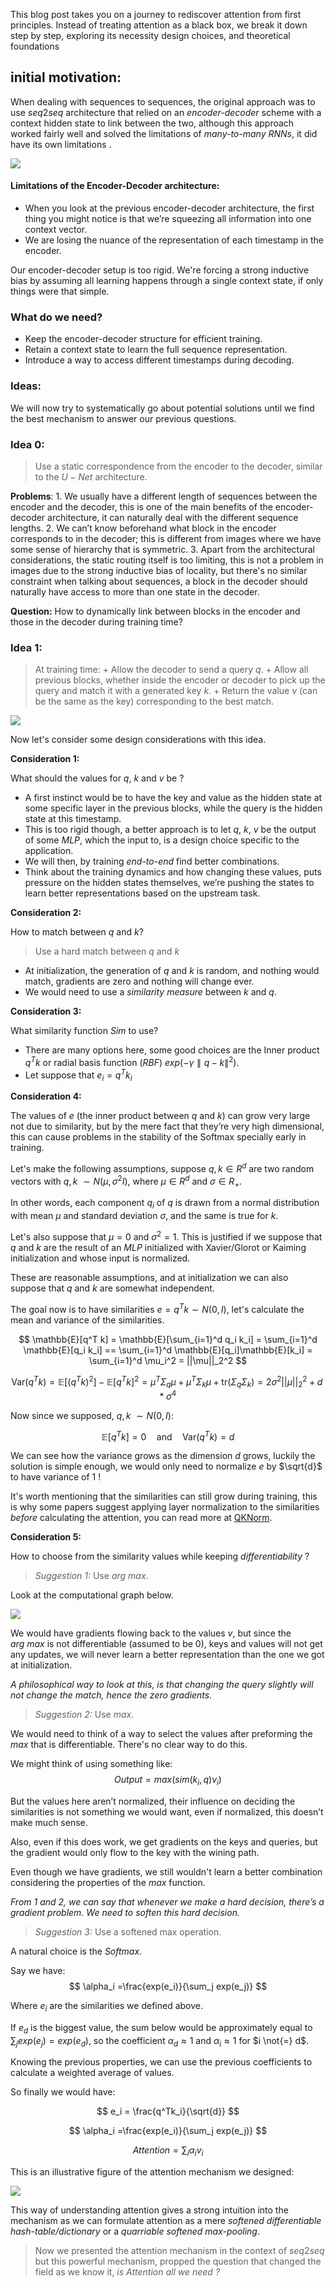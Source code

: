 This blog post takes you on a journey to rediscover attention from first principles.
Instead of treating attention as a black box, we break it down step by step,
exploring its necessity design choices, and theoretical foundations

## initial motivation:

When dealing with sequences to sequences, the original approach was to use $seq2seq$ architecture that relied on an *encoder-decoder* scheme with a context hidden state to link between the two, although this approach worked fairly well and solved the limitations of *many-to-many* $RNNs$, it did have its own limitations .

![](/images/Blog/Why-Attention/encoder-decoder.png)

#### Limitations of the Encoder-Decoder architecture:

+ When you look at the previous encoder-decoder architecture, the first thing you might notice is that we’re squeezing all information into one context vector.
+ We are losing the nuance of the representation of each timestamp in the encoder. 

Our encoder-decoder setup is too rigid. We're forcing a strong inductive bias by assuming all learning happens through a single context state, if only things were that simple.

### What do we need?

- Keep the encoder-decoder structure for efficient training.
- Retain a context state to learn the full sequence representation.
- Introduce a way to access different timestamps during decoding.

### Ideas:


We will now try to systematically go about potential solutions until we find the best mechanism to answer our previous questions.

### **Idea 0:**

> Use a static correspondence from the encoder to the decoder, similar to the $U-Net$ architecture.

**Problems**:
	1. We usually have a different length of sequences between the encoder and the decoder, this is one of the main benefits of the encoder-decoder architecture, it can naturally deal with the different sequence lengths.
	2. We can’t know beforehand what block in the encoder corresponds to in the decoder; this is different from images where we have some sense of hierarchy that is symmetric.
	3. Apart from the architectural considerations, the static routing itself is too limiting, this is not a problem in images due to the strong inductive bias of locality, but there's no similar constraint when talking about sequences, a block in the decoder should naturally have access to more than one state in the decoder. 

**Question:** How to dynamically link between blocks in the encoder and those in the decoder during training time?

### **Idea 1:**

> At training time:
>		+ Allow the decoder to send a query $q$.
>		+ Allow all previous blocks, whether inside the encoder or decoder to pick up the query and match it with a generated key $k$.
>		+ Return the value $v$ (can be the same as the key) corresponding to the best match.

![](/images/Blog/Why-Attention/Attention-qkv.png)

Now let's consider some design considerations with this idea.

**Consideration 1:**

What should the values for $q$, $k$ and $v$ be ?
+ A first instinct would be to have the key and value as the hidden state at some specific layer in the previous blocks, while the query is the hidden state at this timestamp. 
+ This is too rigid though, a better approach is to let $q$, $k$, $v$ be the output of some $MLP$, which the input to, is a design choice specific to the application.
+ We will then, by training *end-to-end* find better combinations.
+ Think about the training dynamics and how changing these values, puts pressure on the hidden states themselves, we’re pushing the states to learn better representations based on the upstream task.

**Consideration 2:**

How to match between $q$ and $k$?

> Use a hard match between $q$ and $k$

+ At initialization, the generation of $q$ and $k$ is random, and nothing would match, gradients are zero and nothing will change ever.
+ We would need to use a *similarity measure* between $k$ and $q$.

**Consideration 3:**

What similarity function $Sim$ to use?

+ There are many options here, some good choices are the Inner product $q^Tk$ or radial basis function $(RBF)$ $exp(−γ∥q − k∥^2)$.
+ Let suppose that $e_i = q^Tk_i$

**Consideration 4:**

The values of $e$ (the inner product between $q$ and $k$) can grow very large not due to similarity, but by the mere fact that they’re very high dimensional, this can cause problems in the stability of the Softmax specially early in training.

Let's make the following assumptions, suppose $q, k ∈ R^d$ are two random vectors with $q,k\ \sim N(\mu, σ^2I)$, where $µ ∈ R^d$ and $σ ∈ R_+$.

In other words, each component $q_i$ of $q$ is drawn from a normal distribution with mean $\mu$ and standard deviation $σ$, and the same is true for $k$.

Let's also suppose that $\mu = 0$ and $\sigma^2 = 1$.  This is justified if we suppose that $q$ and $k$ are the result of an $MLP$ initialized with Xavier/Glorot or Kaiming initialization and whose input is normalized. 

These are reasonable assumptions, and at initialization we can also suppose that $q$ and $k$ are somewhat independent.

The goal now is to have similarities $e = q^Tk \sim N(0, I)$, let's calculate the mean and variance of the similarities.


$$
\mathbb{E}[q^T k] = \mathbb{E}[\sum_{i=1}^d q_i k_i] = \sum_{i=1}^d \mathbb{E}[q_i k_i] == \sum_{i=1}^d \mathbb{E}[q_i]\mathbb{E}[k_i] = \sum_{i=1}^d \mu_i^2 = ||\mu||_2^2
$$

$$
\text{Var}(q^T k) = \mathbb{E}[(q^T k)^2] - \mathbb{E}[q^T k]^2 = \mu^T \Sigma_q \mu + \mu^T \Sigma_k \mu + \text{tr}(\Sigma_q \Sigma_k) = 2\sigma^2 ||\mu||_2^2 + d * \sigma^4
$$

Now since we supposed, $q,k\  \sim N(0, I)$:

$$
\mathbb{E}[q^T k] = 0 \quad \text{and} \quad \text{Var}(q^T k) =d
$$

We can see how the variance grows as the dimension $d$ grows, luckily the solution is simple enough, we would only need to normalize $e$ by $\sqrt{d}$  to have variance of $1$ !

It's worth mentioning that the similarities can still grow during training, this is why some papers suggest applying layer normalization to the similarities *before* calculating the attention, you can read more at [QKNorm](https://arxiv.org/abs/2010.04245). 




**Consideration 5:**

How to choose from the similarity values while keeping *differentiability* ?

> *Suggestion 1:* Use $arg\ max$.

Look at the computational graph below.

![](/images/Blog/Why-Attention/graph-argmax.jpg)


We would have gradients flowing back to the values $v$, but since the $arg\ max$ is not differentiable (assumed to be $0$), keys and values will not get any updates, we will never learn a better representation than the one we got at initialization.

*A philosophical way to look at this, is that changing the query slightly will not change the match, hence the zero gradients.*


> *Suggestion 2:* Use $max$.

We would need to think of a way to select the values after preforming the $max$ that is differentiable. There's no clear way to do this.

We might think of using something like:
$$
Output = max(sim(k_i, q)v_i)
$$

But the values here aren’t normalized, their influence on deciding the similarities is not something we would want, even if normalized, this doesn’t make much sense.

Also, even if this does work, we get gradients on the keys and queries, but the gradient would only flow to the key with the wining path.

Even though we have gradients, we still wouldn't learn a better combination considering the properties of the $max$ function. 

*From 1 and 2, we can say that whenever we make a hard decision, there’s a gradient problem. We need to soften this hard decision.*


> *Suggestion 3:* Use a softened max operation.

A natural choice is the *Softmax*. 

Say we have:
$$
\alpha_i =\frac{exp(e_i)}{\sum_j exp(e_j)}
$$

Where $e_i$ are the similarities we defined above.

If $e_d$ is the biggest value, the sum below would be approximately equal to $\sum_j exp(e_j) = exp(e_d)$, so the coefficient $\alpha_d \approx 1$ and $\alpha_i \approx 1$ for $i \not{=} d$.

Knowing the previous properties, we can use the previous coefficients to calculate a weighted average of values.

So finally we would have: 

$$
e_i = \frac{q^Tk_i}{\sqrt{d}}
$$

$$
\alpha_i =\frac{exp(e_i)}{\sum_j exp(e_j)}
$$

$$
Attention = \sum_i \alpha_iv_i
$$

This is an illustrative figure of the attention mechanism we designed:

![](/images/Blog/Why-Attention/Final-Attention.png)

This way of understanding attention gives a strong intuition into the mechanism as we can formulate attention as a mere *softened differentiable hash-table/dictionary* or a *quarriable softened max-pooling*.


> Now we presented the attention mechanism in the context of $seq2seq$ but this powerful mechanism, propped the question that changed the field as we know it, *is Attention all we need ?*